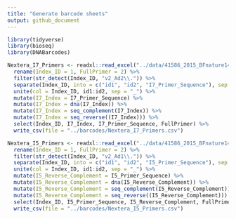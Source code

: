 ```yaml
---
title: "Generate barcode sheets"
output: github_document
---
```


```r
library(tidyverse)
library(bioseq)
library(DNABarcodes)
```

```r
Nextera_I7_Primers <- readxl::read_excel("../data/41586_2015_BFnature14590_MOESM36_ESM.xlsx") %>% 
  rename(Index_ID = 1, FullPrimer = 2) %>%
  filter(str_detect(Index_ID, "v2_Ad2\\.")) %>%
  separate(Index_ID, into = c("id1", "id2", "I7_Primer_Sequence"), sep = "_", remove = FALSE) %>%
  unite(col = Index_ID, id1:id2, sep = "_") %>%
  mutate(I7_Index = I7_Primer_Sequence) %>%
  mutate(I7_Index = dna(I7_Index)) %>%
  mutate(I7_Index = seq_complement(I7_Index)) %>%
  mutate(I7_Index = seq_reverse((I7_Index))) %>%
  select(Index_ID, I7_Index, I7_Primer_Sequence, FullPrimer) %>%
  write_csv(file = "../barcodes/Nextera_I7_Primers.csv")

Nextera_I5_Primers <- readxl::read_excel("../data/41586_2015_BFnature14590_MOESM36_ESM.xlsx") %>% 
  rename(Index_ID = 1, FullPrimer = 2) %>%
  filter(str_detect(Index_ID, "v2_Ad1\\.")) %>%
  separate(Index_ID, into = c("id1", "id2", "I5_Primer_Sequence"), sep = "_", remove = FALSE) %>%
  unite(col = Index_ID, id1:id2, sep = "_") %>%
  mutate(I5_Reverse_Complement = I5_Primer_Sequence) %>%
  mutate(I5_Reverse_Complement = dna(I5_Reverse_Complement)) %>%
  mutate(I5_Reverse_Complement = seq_complement(I5_Reverse_Complement)) %>%
  mutate(I5_Reverse_Complement = seq_reverse((I5_Reverse_Complement))) %>%
  select(Index_ID, I5_Primer_Sequence, I5_Reverse_Complement, FullPrimer) %>%
  write_csv(file = "../barcodes/Nextera_I5_Primers.csv")
```
